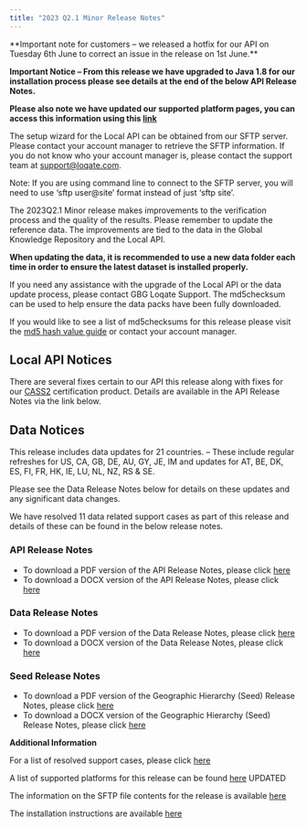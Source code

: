 ```yaml
---
title: "2023 Q2.1 Minor Release Notes"
---
```


<Warning>
  **Important note for customers – we released a hotfix for our API on Tuesday
  6th June to correct an issue in the release on 1st June.**
</Warning>

**Important Notice – From this release we have upgraded to Java 1.8 for our installation process please see details at the end of the below API Release Notes.**

**Please also note we have updated our supported platform pages, you can access this information using this [link](/getting-started/platforms/)**

The setup wizard for the Local API can be obtained from our SFTP server. Please contact your account manager to retrieve the SFTP information. If you do not know who your account manager is, please contact the support team at support@loqate.com.

Note: If you are using command line to connect to the SFTP server, you will need to use ‘sftp user@site’ format instead of just ‘sftp site’.

The 2023Q2.1 Minor release makes improvements to the verification process and the quality of the results. Please remember to update the reference data. The improvements are tied to the data in the Global Knowledge Repository and the Local API.

**When updating the data, it is recommended to use a new data folder each time in order to ensure the latest dataset is installed properly.**

If you need any assistance with the upgrade of the Local API or the data update process, please contact GBG Loqate Support. The md5checksum can be used to help ensure the data packs have been fully downloaded.

If you would like to see a list of md5checksums for this release please visit the [md5 hash value guide](/support/md5-hash-values-guide/) or contact your account manager.

## Local API Notices

There are several fixes certain to our API this release along with fixes for our [CASS2](/support/usa-cass-v2/) certification product. Details are available in the API Release Notes via the link below.

## Data Notices

This release includes data updates for 21 countries. – These include regular refreshes for US, CA, GB, DE, AU, GY, JE, IM and updates for AT, BE, DK, ES, FI, FR, HK, IE, LU, NL, NZ, RS & SE.

Please see the Data Release Notes below for details on these updates and any significant data changes.

We have resolved 11 data related support cases as part of this release and details of these can be found in the below release notes.

### API Release Notes

- To download a PDF version of the API Release Notes, please click [here](https://support.loqate.com/wp-content/uploads/2023/06/2023Q2.1_API_MinorReleaseNotes.pdf)
- To download a DOCX version of the API Release Notes, please click [here](https://support.loqate.com/wp-content/uploads/2023/06/2023Q2.1_API_MinorReleaseNotes.docx)

### Data Release Notes

- To download a PDF version of the Data Release Notes, please click [here](https://support.loqate.com/wp-content/uploads/2023/06/2023Q2.1_Data_MinorReleaseNotes.pdf)
- To download a DOCX version of the Data Release Notes, please click [here](https://support.loqate.com/wp-content/uploads/2023/06/2023Q2.1_Data_MinorReleaseNotes.docx)

### Seed Release Notes

- To download a PDF version of the Geographic Hierarchy (Seed) Release Notes, please click [here](https://support.loqate.com/wp-content/uploads/2023/05/2023Q2.1_Seed_MinorReleaseNotes.pdf)
- To download a DOCX version of the Geographic Hierarchy (Seed) Release Notes, please click [here](https://support.loqate.com/wp-content/uploads/2023/05/2023Q2.1_Seed_MinorReleaseNotes.docx)

**Additional Information**

For a list of resolved support cases, please click [here](https://support.loqate.com/wp-content/uploads/2023/06/2023Q2.1-Resolved-Cases.pdf)

A list of supported platforms for this release can be found [here](/getting-started/platforms/) UPDATED

The information on the SFTP file contents for the release is available [here](/release-information/sftp-content/)

The installation instructions are available [here](/tutorials/loqate-installation-instructions/)
